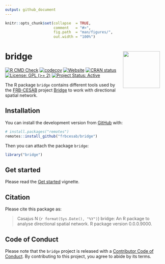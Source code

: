 ```yaml
---
output: github_document
---
```


<!-- README.md is generated from README.Rmd. Please edit that file -->


```r
knitr::opts_chunk$set(collapse  = TRUE,
                      comment   = "#>",
                      fig.path  = "man/figures/",
                      out.width = "100%")
```



bridge <img src="man/figures/package-sticker.png" align="right" style="float:right; height:120px;"/>
=========================================================

<!-- badges: start -->
[![R CMD Check](https://github.com/frbcesab/bridge/actions/workflows/R-CMD-check.yaml/badge.svg)](https://github.com/frbcesab/bridge/actions/workflows/R-CMD-check.yaml)
[![codecov](https://codecov.io/gh/FRBCesab/bridge/branch/main/graph/badge.svg?token=JPXXVNMAJ0)](https://codecov.io/gh/FRBCesab/bridge)
[![Website](https://github.com/frbcesab/bridge/actions/workflows/pkgdown.yaml/badge.svg)](https://github.com/frbcesab/bridge/actions/workflows/pkgdown.yaml)
[![CRAN status](https://www.r-pkg.org/badges/version/bridge)](https://CRAN.R-project.org/package=bridge)
[![License: GPL (>= 2)](https://img.shields.io/badge/License-GPL%20%28%3E%3D%202%29-blue.svg)](https://choosealicense.com/licenses/gpl-2.0/)
[![Project Status: Active](https://www.repostatus.org/badges/latest/active.svg)](https://www.repostatus.org/#active)
<!-- badges: end -->


The R package `bridge` contains different tools used by the
[FRB-CESAB](https://www.fondationbiodiversite.fr/en/about-the-foundation/le-cesab/) 
project 
[Bridge](https://www.fondationbiodiversite.fr/en/the-frb-in-action/programs-and-projects/le-cesab/bridge/) 
to work with directional spatial network.



## Installation

You can install the development version from [GitHub](https://github.com/) with:

```r
# install.packages("remotes")
remotes::install_github("frbcesab/bridge")
```

Then you can attach the package `bridge`:

```r
library("bridge")
```



## Get started

Please read the [Get started](https://frbcesab.github.io/bridge/articles/bridge.html)
vignette.



## Citation

Please cite this package as: 

> Casajus N (`r format(Sys.Date(), "%Y")`) bridge: An R 
package to analyse directional spatial network. 
R package version 0.0.0.9000.



## Code of Conduct

Please note that the `bridge` project is released with a 
[Contributor Code of Conduct](https://contributor-covenant.org/version/2/1/CODE_OF_CONDUCT.html). 
By contributing to this project, you agree to abide by its terms.
